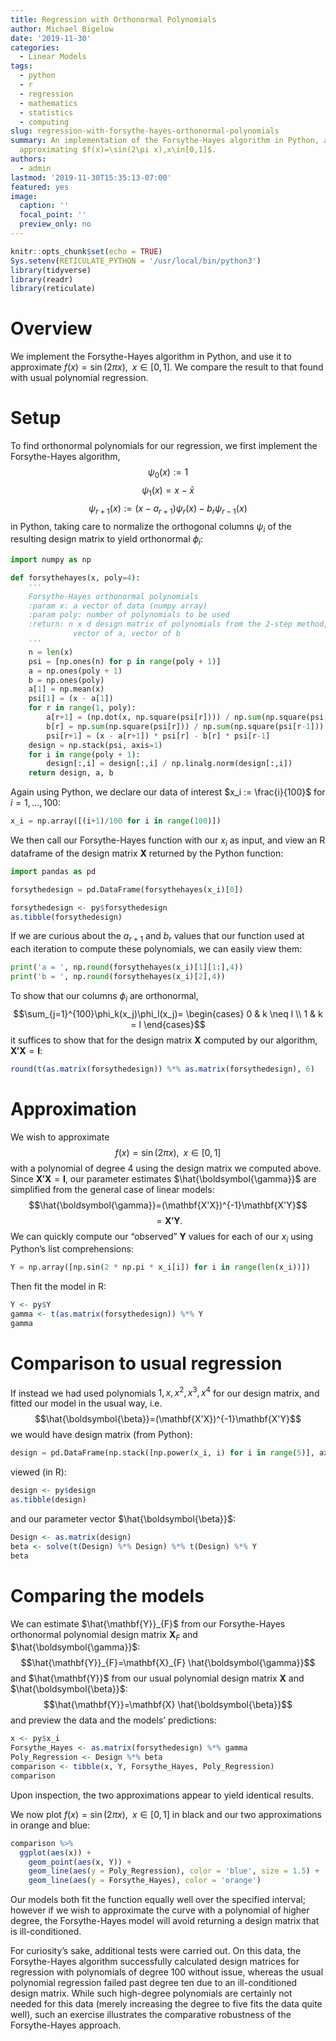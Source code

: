 ```yaml
---
title: Regression with Orthonormal Polynomials
author: Michael Bigelow
date: '2019-11-30'
categories:
  - Linear Models
tags:
  - python
  - r
  - regression
  - mathematics
  - statistics
  - computing
slug: regression-with-forsythe-hayes-orthonormal-polynomials
summary: An implementation of the Forsythe-Hayes algorithm in Python, and an example
  approximating $f(x)=\sin(2\pi x),x\in[0,1]$.
authors:
  - admin
lastmod: '2019-11-30T15:35:13-07:00'
featured: yes
image:
  caption: ''
  focal_point: ''
  preview_only: no
---
```


```r
knitr::opts_chunk$set(echo = TRUE)
Sys.setenv(RETICULATE_PYTHON = '/usr/local/bin/python3')
library(tidyverse)
library(readr)
library(reticulate)
```

# Overview
We implement the Forsythe-Hayes algorithm in Python, and use it to approximate $f(x)=\sin(2\pi x),\;\;x\in[0,1]$. We compare the result to that found with usual polynomial regression.

# Setup
To find orthonormal polynomials for our regression, we first implement the Forsythe-Hayes algorithm,
$$\psi_0(x):=1$$
$$\psi_1(x)=x-\bar{x}$$
$$\psi_{r+1}(x):=(x-a_{r+1})\psi_r(x)-b_r\psi_{r-1}(x)$$
in Python, taking care to normalize the orthogonal columns $\psi_i$ of the resulting design matrix to yield orthonormal $\phi_i$:
```python
import numpy as np

def forsythehayes(x, poly=4):
    '''
    Forsythe-Hayes orthonormal polynomials
    :param x: a vector of data (numpy array)
    :param poly: number of polynomials to be used
    :return: n x d design matrix of polynomials from the 2-step method, 
              vector of a, vector of b
    '''
    n = len(x)
    psi = [np.ones(n) for p in range(poly + 1)]
    a = np.ones(poly + 1)
    b = np.ones(poly)
    a[1] = np.mean(x)
    psi[1] = (x - a[1])
    for r in range(1, poly):
        a[r+1] = (np.dot(x, np.square(psi[r]))) / np.sum(np.square(psi[r]))
        b[r] = np.sum(np.square(psi[r])) / np.sum(np.square(psi[r-1]))
        psi[r+1] = (x - a[r+1]) * psi[r] - b[r] * psi[r-1]
    design = np.stack(psi, axis=1)
    for i in range(poly + 1):
        design[:,i] = design[:,i] / np.linalg.norm(design[:,i])
    return design, a, b
```

Again using Python, we declare our data of interest $x_i := \frac{i}{100}$ for $i = 1, ...,100$:
```python
x_i = np.array([(i+1)/100 for i in range(100)])
```

We then call our Forsythe-Hayes function with our $x_i$ as input, and view an R dataframe of the design matrix $\mathbf{X}$ returned by the Python function:
```python
import pandas as pd

forsythedesign = pd.DataFrame(forsythehayes(x_i)[0])
```

```r
forsythedesign <- py$forsythedesign
as.tibble(forsythedesign)
```

If we are curious about the $a_{r+1}$ and $b_r$ values that our function used at each iteration to compute these polynomials, we can easily view them:
```python
print('a = ', np.round(forsythehayes(x_i)[1][1:],4))
print('b = ', np.round(forsythehayes(x_i)[2],4))
```

To show that our columns $\phi_i$ are orthonormal,
$$\sum_{j=1}^{100}\phi_k(x_j)\phi_l(x_j)= \begin{cases} 0 & k \neq l \\
      1 & k = l 
   \end{cases}$$
it suffices to show that for the design matrix $\mathbf{X}$ computed by our algorithm, $\mathbf{X'X}=\mathbf{I}$:
```r
round(t(as.matrix(forsythedesign)) %*% as.matrix(forsythedesign), 6)
```

# Approximation
We wish to approximate 
$$f(x)=\sin(2\pi x),\;\;x\in[0,1]$$
with a polynomial of degree 4 using the design matrix we computed above. Since $\mathbf{X'X}=\mathbf{I}$, our parameter estimates $\hat{\boldsymbol{\gamma}}$ are simplified from the general case of linear models: $$\hat{\boldsymbol{\gamma}}=(\mathbf{X'X})^{-1}\mathbf{X'Y}$$ $$=\mathbf{X'Y}.$$
We can quickly compute our "observed" $\mathbf{Y}$ values for each of our $x_i$ using Python's list comprehensions:
```python
Y = np.array([np.sin(2 * np.pi * x_i[i]) for i in range(len(x_i))])
```

Then fit the model in R:
```r
Y <- py$Y
gamma <- t(as.matrix(forsythedesign)) %*% Y
gamma
```

# Comparison to usual regression
If instead we had used polynomials $1, x, x^2, x^3, x^4$ for our design matrix, and fitted our model in the usual way, i.e. $$\hat{\boldsymbol{\beta}}=(\mathbf{X'X})^{-1}\mathbf{X'Y}$$
we would have design matrix (from Python):
```python
design = pd.DataFrame(np.stack([np.power(x_i, i) for i in range(5)], axis=1))
```
viewed (in R):
```r
design <- py$design
as.tibble(design)
```
and our parameter vector $\hat{\boldsymbol{\beta}}$:
```r
Design <- as.matrix(design)
beta <- solve(t(Design) %*% Design) %*% t(Design) %*% Y
beta
```

# Comparing the models
We can estimate $\hat{\mathbf{Y}}_{F}$ from our Forsythe-Hayes orthonormal polynomial design matrix $\mathbf{X}_{F}$ and $\hat{\boldsymbol{\gamma}}$: 
$$\hat{\mathbf{Y}}_{F}=\mathbf{X}_{F} \hat{\boldsymbol{\gamma}}$$
and $\hat{\mathbf{Y}}$ from our usual polynomial design matrix $\mathbf{X}$ and $\hat{\boldsymbol{\beta}}$:
$$\hat{\mathbf{Y}}=\mathbf{X} \hat{\boldsymbol{\beta}}$$
and preview the data and the models' predictions:
```r
x <- py$x_i
Forsythe_Hayes <- as.matrix(forsythedesign) %*% gamma
Poly_Regression <- Design %*% beta
comparison <- tibble(x, Y, Forsythe_Hayes, Poly_Regression)
comparison
```
Upon inspection, the two approximations appear to yield identical results.

We now plot $f(x)=\sin(2\pi x),\;\;x\in[0,1]$ in black and our two approximations in orange and blue:
```r
comparison %>%
  ggplot(aes(x)) + 
    geom_point(aes(x, Y)) +
    geom_line(aes(y = Poly_Regression), color = 'blue', size = 1.5) +
    geom_line(aes(y = Forsythe_Hayes), color = 'orange') 
```

Our models both fit the function equally well over the specified interval; however if we wish to approximate the curve with a polynomial of higher degree, the Forsythe-Hayes model will avoid returning a design matrix that is ill-conditioned.  

For curiosity's sake, additional tests were carried out. On this data, the Forsythe-Hayes algorithm successfully calculated design matrices for regression with polynomials of degree 100 without issue, whereas the usual polynomial regression failed past degree ten due to an ill-conditioned design matrix.  While such high-degree polynomials are certainly not needed for this data (merely increasing the degree to five fits the data quite well), such an exercise illustrates the comparative robustness of the Forsythe-Hayes approach.
